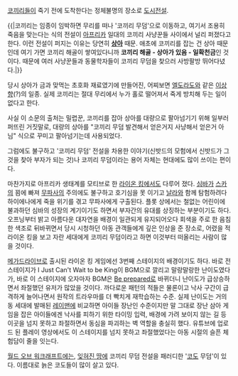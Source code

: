 [[코끼리]]들이 죽기 전에 도착한다는 정체불명의 장소로 [[도시전설]].

{{|코끼리는 임종이 임박하면 무리를 떠나 '코끼리 무덤'으로 이동하고, 여기서 조용히 죽음을 맞는다는 식의 전설이 [[아프리카]] 일대의 코끼리 사냥꾼들 사이에서 널리 퍼졌다고 한다. 이런 전설이 퍼지는 이유는 당연히 '''[[상아]]''' 때문. 애초에 코끼리를 잡는 건 상아 때문인데 여기 가면 코끼리 해골이 쌓여있다니까 '''코끼리 해골 - 상아가 있음 - 일확천금'''인 것이다. 때문에 여러 사냥꾼들과 동물학자들이 코끼리 무덤을 찾으러 사방팔방 뛰어다녔다.|}}

당시 상아가 금과 맞먹는 초호화 재료였기에 만들어진, 어찌보면 [[엘도라도]]와 같은 [[이상향]](?)의 일종. 실제 코끼리는 절대 무리에서 누가 홀로 떨어져서 죽게 방치해 두는 일이 없다고 한다. 

사실 이 소문의 출처는 밀렵꾼, 코끼리를 잡아 상아를 대량으로 팔아넘기기 위해 일부러 퍼뜨린 거짓말로, 대량의 상아를 "코끼리 무덤 발견해서 얻은거지 사냥해서 얻은거 아님" 식으로 꾸미고 팔아넘기는데 사용되었다.

그럼에도 불구하고 '코끼리 무덤' 전설을 차용한 이야기(신밧드의 모험에서 신밧드가 그것을 찾아 부자가 되는 것)나 코끼리 무덤이라는 용어 자체는 현대에도 많이 쓰이는 편이다.

마찬가지로 아프리카 생태계를 모티브로 한 [[라이온 킹]]에서도 다루어 졌다. [[심바]]가 [[스카]]의 꾐에 빠져 [[무파사]]의 주의에도 불구하고 호기심을 못 이기고 [[날라]]와 함께 탐험하려다 하이에나에게 죽을 위기를 겪고 무파사에게 구출된다. 플롯 상에서는 철없는 어린이에 불과하던 심바의 성장의 계기이기도 하면서 부자간의 유대를 상징하는 부분이기도 하다. 오프닝부터 밝고 아름다운 대자연을 배경이 일관되게 유지되어오다 회색을 주로 한 음침한 색조로 뒤바뀌면서 당시 시청하던 아동 관객들에게 깊은 인상을 준 장소로, 어렸을 적 라이온 킹을 보고 자란 세대에게 코끼리 무덤이라고 하면 이것부터 떠올리는 사람이 많을 것이다.

[[메가드라이브]]로 출시된 라이온 킹 게임에선 3번째 스테이지의 배경이기도 하다. 바로 전 스테이지가 I Just Can't Wait to be King이 BGM으로 깔리고 말랑말랑한 난이도였다가, 바로 이 스테이지에 오자마자 BGM은 [[Be prepared]]로 바뀌더니 난이도가 급상승하면서 좌절했던 유저가 많았을 것이다. 까다로운 패턴의 적들은 물론이고 낙사 구간이 급격하게 늘어나면서 원작의 트라우마를 더 빡치게 재학습하는 수준. 실제 난이도는 거의 동 세대에 발매된 [[레이맨]]에 비교하면 아이들 장난인 수준이지만 말 그대로 장난 삼아 게임을 잡은 아이들에겐 낙사를 피하기 위한 타이밍 입력, 배경에 가려 보이지 않는 길 등 이곳을 넘지 못하고 좌절하면서 동심을 파괴하는 벽 역할을 충실히 했다. 유튜브에 업로드 된 플레이 영상에서도 이 스테이지를 넘지 못하고 좌절했었다는 아동 시절의 슬픈 체험담이 줄을 잇는다. 


[[월드 오브 워크래프트]]에는, [[잊혀진 땅]]에 코끼리 무덤 전설을 패러디한 '[[코도]] 무덤'이 있다. 이름대로 늙은 코도들이 많이 살고 있다.

